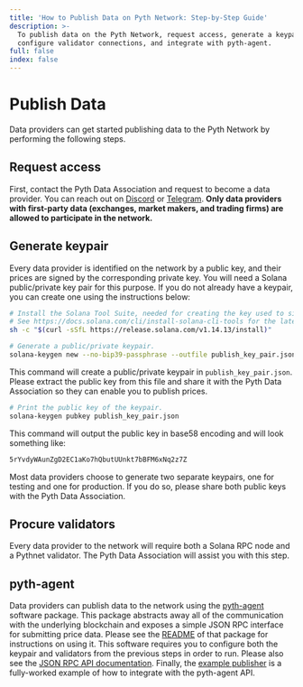 ```yaml
---
title: 'How to Publish Data on Pyth Network: Step-by-Step Guide'
description: >-
  To publish data on the Pyth Network, request access, generate a keypair,
  configure validator connections, and integrate with pyth-agent.
full: false
index: false
---
```

# Publish Data

Data providers can get started publishing data to the Pyth Network by performing the following steps.

## Request access

First, contact the Pyth Data Association and request to become a data provider.
You can reach out on [Discord](https://discord.gg/Ff2XDydUhu) or [Telegram](https://t.me/Pyth_Network).
**Only data providers with first-party data (exchanges, market makers, and trading firms) are allowed to participate in the network.**

## Generate keypair

Every data provider is identified on the network by a public key, and their prices are signed by the corresponding private key.
You will need a Solana public/private key pair for this purpose.
If you do not already have a keypair, you can create one using the instructions below:

```sh copy
# Install the Solana Tool Suite, needed for creating the key used to sign your transactions.
# See https://docs.solana.com/cli/install-solana-cli-tools for the latest version
sh -c "$(curl -sSfL https://release.solana.com/v1.14.13/install)"

# Generate a public/private keypair.
solana-keygen new --no-bip39-passphrase --outfile publish_key_pair.json
```

This command will create a public/private keypair in `publish_key_pair.json`.
Please extract the public key from this file and share it with the Pyth Data Association so they can enable you to publish prices.

```sh copy
# Print the public key of the keypair.
solana-keygen pubkey publish_key_pair.json
```

This command will output the public key in base58 encoding and will look something like:

```sh copy
5rYvdyWAunZgD2EC1aKo7hQbutUUnkt7bBFM6xNq2z7Z
```

Most data providers choose to generate two separate keypairs, one for testing and one for production.
If you do so, please share both public keys with the Pyth Data Association.

## Procure validators

Every data provider to the network will require both a Solana RPC node and a Pythnet validator.
The Pyth Data Association will assist you with this step.

## pyth-agent

Data providers can publish data to the network using the [pyth-agent](https://github.com/pyth-network/pyth-agent) software package.
This package abstracts away all of the communication with the underlying blockchain and exposes a simple JSON RPC interface for submitting price data.
Please see the [README](https://github.com/pyth-network/pyth-agent) of that package for instructions on using it.
This software requires you to configure both the keypair and validators from the previous steps in order to run.
Please also see the [JSON RPC API documentation](publish-data/pyth-client-websocket-api.md).
Finally, the [example publisher](https://github.com/pyth-network/example-publisher) is a fully-worked example of how to integrate with the pyth-agent API.

